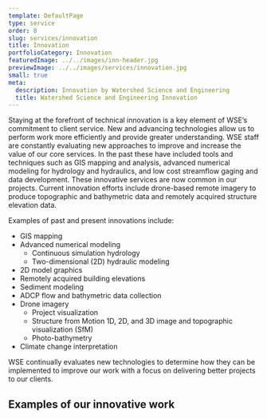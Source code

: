 ```yaml
---
template: DefaultPage
type: service
order: 8
slug: services/innovation
title: Innovation
portfolioCategory: Innovation
featuredImage: ../../images/inn-header.jpg
previewImage: ../../images/services/innovation.jpg
small: true
meta:
  description: Innovation by Watershed Science and Engineering
  title: Watershed Science and Engineering Innovation
---
```


Staying at the forefront of technical innovation is a key element of WSE’s commitment to client service. New and advancing technologies allow us to perform work more efficiently and provide greater understanding. WSE staff are constantly evaluating new approaches to improve and increase the value of our core services. In the past these have included tools and techniques such as GIS mapping and analysis, advanced numerical modeling for hydrology and hydraulics, and low cost streamflow gaging and data development. These innovative services are now common in our projects. Current innovation efforts include drone-based remote imagery to produce topographic and bathymetric data and remotely acquired structure elevation data.

Examples of past and present innovations include: 

*   GIS mapping
*   Advanced numerical modeling
    *   Continuous simulation hydrology
    *   Two-dimensional (2D) hydraulic modeling
*   2D model graphics
*   Remotely acquired building elevations
*   Sediment modeling
*   ADCP flow and bathymetric data collection
*   Drone imagery
    *   Project visualization
    *   Structure from Motion 1D, 2D, and 3D image and topographic visualization (SfM)
    *   Photo-bathymetry
*   Climate change interpretation


WSE continually evaluates new technologies to determine how they can be implemented to improve our work with a focus on delivering better projects to our clients.

## Examples of our innovative work

